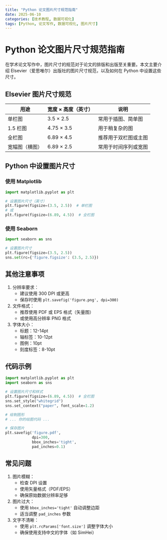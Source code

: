 ```yaml
---
title: "Python 论文图片尺寸规范指南"
date: 2025-06-10
categories: [技术教程, 数据可视化]
tags: [Python, 论文写作, 数据可视化, 图片尺寸]
---
```


# Python 论文图片尺寸规范指南

在学术论文写作中，图片尺寸的规范对于论文的排版和出版至关重要。本文主要介绍 Elsevier（爱思唯尔）出版社的图片尺寸规范，以及如何在 Python 中设置这些尺寸。

## Elsevier 图片尺寸规范

| 用途 | 宽度 × 高度（英寸） | 说明 |
|------|-------------------|------|
| 单栏图 | 3.5 × 2.5 | 常用于插图、简单图 |
| 1.5 栏图 | 4.75 × 3.5 | 用于稍复杂的图 |
| 全栏图 | 6.89 × 4.5 | 推荐用于双栏图或主图 |
| 宽幅图（横图） | 6.89 × 2.5 | 常用于时间序列或宽图 |

## Python 中设置图片尺寸

### 使用 Matplotlib

```python
import matplotlib.pyplot as plt

# 设置图片尺寸（英寸）
plt.figure(figsize=(3.5, 2.5))  # 单栏图
# 或
plt.figure(figsize=(6.89, 4.5))  # 全栏图
```

### 使用 Seaborn

```python
import seaborn as sns

# 设置图片尺寸
plt.figure(figsize=(3.5, 2.5))
sns.set(rc={'figure.figsize': (3.5, 2.5)})
```

## 其他注意事项

1. 分辨率要求：
   - 建议使用 300 DPI 或更高
   - 保存时使用 `plt.savefig('figure.png', dpi=300)`

2. 文件格式：
   - 推荐使用 PDF 或 EPS 格式（矢量图）
   - 或使用高分辨率 PNG 格式

3. 字体大小：
   - 标题：12-14pt
   - 轴标签：10-12pt
   - 图例：10pt
   - 刻度标签：8-10pt

## 代码示例

```python
import matplotlib.pyplot as plt
import seaborn as sns

# 设置图片尺寸和样式
plt.figure(figsize=(6.89, 4.5))  # 全栏图
sns.set_style("whitegrid")
sns.set_context("paper", font_scale=1.2)

# 绘制图形
# ... 你的绘图代码 ...

# 保存图片
plt.savefig('figure.pdf', 
            dpi=300,
            bbox_inches='tight',
            pad_inches=0.1)
```

## 常见问题

1. 图片模糊：
   - 检查 DPI 设置
   - 使用矢量格式（PDF/EPS）
   - 确保原始数据分辨率足够

2. 图片过大：
   - 使用 `bbox_inches='tight'` 自动调整边距
   - 适当调整 `pad_inches` 参数

3. 文字不清晰：
   - 使用 `plt.rcParams['font.size']` 调整字体大小
   - 确保使用支持中文的字体（如 SimHei）
